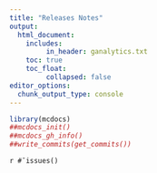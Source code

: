 ```yaml
---
title: "Releases Notes"
output: 
  html_document:
    includes:
         in_header: ganalytics.txt
    toc: true
    toc_float:
         collapsed: false
editor_options: 
  chunk_output_type: console
---
```




```r
library(mcdocs)
##mcdocs_init()
##mcdocs_gh_info()
##write_commits(get_commits())

```







`r #¯issues()`
